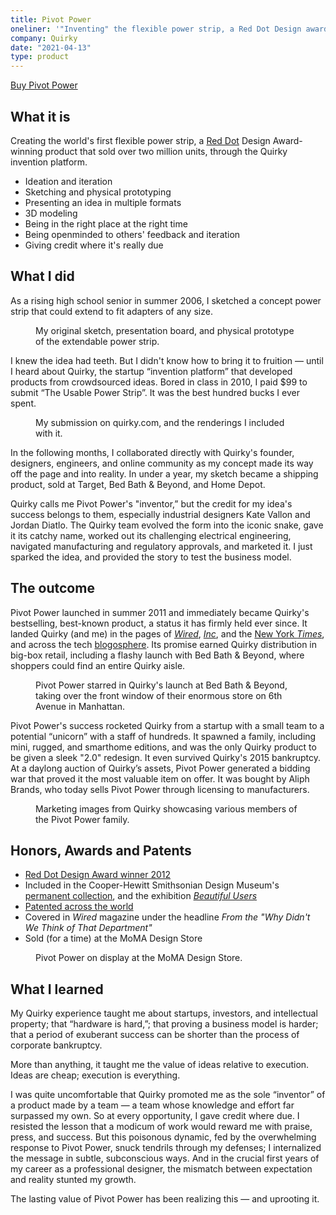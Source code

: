 ```yaml
---
title: Pivot Power
oneliner: '"Inventing" the flexible power strip, a Red Dot Design award-winner that sold millions of units, with Quirky'
company: Quirky
date: "2021-04-13"
type: product
---
```


[Buy Pivot Power](https://smile.amazon.com/dp/B073RB8GFT/)

## What it is
<p className="bigText">Creating the world's first flexible power strip, a <a href="https://www.red-dot.org/project/pivot-power-29708">Red Dot</a> Design Award-winning product that sold over two million units, through the Quirky invention platform.</p>

<TagList className='compact'>

- Ideation and iteration
- Sketching and physical prototyping
- Presenting an idea in multiple formats 
- 3D modeling
- Being in the right place at the right time
- Being openminded to others' feedback and iteration
- Giving credit where it's really due

</TagList>

## What I did
As a rising high school senior in summer 2006, I sketched a concept power strip that could extend to fit adapters of any size. 

<figure>
      <GatsbyImage image={imageByName(props, 'power-strip-sketch', true)} alt="My original sketch of the extendable power strip." />
      <div className="two-up">
            <GatsbyImage image={imageByName(props, 'power-strip-board', true)} alt="My presentation board for the extendable power strip." />
            <GatsbyImage image={imageByName(props, 'power-strip-model', true)} alt="My very poorly made physical model of the power strip." />
      </div>
      <figcaption>My original sketch, presentation board, and physical prototype of the extendable power strip.</figcaption>
</figure>

I knew the idea had teeth. But I didn't know how to bring it to fruition — until I heard about Quirky, the startup “invention platform” that developed products from crowdsourced ideas. Bored in class in 2010, I paid $99 to submit “The Usable Power Strip”. It was the best hundred bucks I ever spent.

<figure>
      <GatsbyImage image={imageByName(props, 'submission', true)} alt="A screenshot of my submission on quirky.com." />
</figure>

<figure>
      <WidthBleeder style={{marginBottom:0}}>
      <CarouselProvider
            naturalSlideWidth={700}
            naturalSlideHeight={560}
            totalSlides={4}
            visibleSlides={1}
            step={1}
            isIntrinsicHeight={true}
      >
            <Slider classNameTray="center">
                  <Slide index={0}>
                        <GatsbyImage image={imageByName(props, 'Power_Strip_Hero', true)} alt="" />
                  </Slide>
                  <Slide index={1}>
                        <GatsbyImage image={imageByName(props, 'Power_Strip_Face', true)} alt="" />
                  </Slide>
                  <Slide index={2}>
                        <GatsbyImage image={imageByName(props, 'Power_Strip_Plug', true)} alt="" />
                  </Slide>
                  <Slide index={3}>
                        <GatsbyImage image={imageByName(props, 'Power_Strip_Modular', true)} alt="" />
                  </Slide>
            </Slider>
            <ButtonBack />
            <ButtonNext />
            <DotGroup showAsSelectedForCurrentSlideOnly={true}/>
      </CarouselProvider>
      </WidthBleeder>
      <figcaption>My submission on quirky.com, and the renderings I included with it.</figcaption>
</figure>

In the following months, I collaborated directly with Quirky's founder, designers, engineers, and online community as my concept made its way off the page and into reality. In under a year, my sketch became a shipping product, sold at Target, Bed Bath & Beyond, and Home Depot. 

Quirky calls me Pivot Power's "inventor,” but the credit for my idea's success belongs to them, especially industrial designers Kate Vallon and Jordan Diatlo. The Quirky team evolved the form into the iconic snake, gave it its catchy name, worked out its challenging electrical engineering, navigated manufacturing and regulatory approvals, and marketed it. I just sparked the idea, and provided the story to test the business model.

## The outcome
Pivot Power launched in summer 2011 and immediately became Quirky's bestselling, best-known product, a status it has firmly held ever since. It landed Quirky (and me) in the pages of [_Wired_](https://www.wired.com/2010/06/quirky-jointed-power-strip-is-a-creative-outlet/), [_Inc_](http://www.inc.com/magazine/201310/josh-dean/is-quirky-the-worlds-most-creative-manufacturer.html), and the [New York _Times_](https://www.nytimes.com/2015/02/15/technology/quirky-tests-the-crowd-based-creative-process.html), and across the tech [blogosphere](https://www.engadget.com/2010-06-29-community-developed-pivot-power-strip-now-available-to-order.html). Its promise earned Quirky distribution in big-box retail, including a flashy launch with Bed Bath & Beyond, where shoppers could find an entire Quirky aisle. 

<figure>
      <GatsbyImage image={imageByName(props, 'bbb-window0', true)} alt="Pivot Power's launch display in the window of the flagship Bed Bath & Beyond on 6th Avenue in Manhattan." />
      <GatsbyImage image={imageByName(props, 'bbb-window3', true)} alt="A better look at the window display." />
      <GatsbyImage image={imageByName(props, 'bbb-aisle', true)} alt="The Quirky aisle inside Bed Bath and Beyond, stacked to the ceiling with Pivot Powers." />
      <figcaption>Pivot Power starred in Quirky's launch at Bed Bath & Beyond, taking over the front window of their enormous store on 6th Avenue in Manhattan.</figcaption>
</figure>

Pivot Power's success rocketed Quirky from a startup with a small team to a potential “unicorn” with a staff of hundreds. It spawned a family, including mini, rugged, and smarthome editions, and was the only Quirky product to be given a sleek "2.0" redesign. It even survived Quirky's 2015 bankruptcy. At a daylong auction of Quirky’s assets, Pivot Power generated a bidding war that proved it the most valuable item on offer. It was bought by Aliph Brands, who today sells Pivot Power through licensing to manufacturers.

<figure>
      <WidthBleeder style={{marginBottom:0}}>
      <CarouselProvider
            naturalSlideWidth={900}
            naturalSlideHeight={600}
            totalSlides={5}
            visibleSlides={1}
            step={1}
            isIntrinsicHeight={true}
      >
            <Slider classNameTray="center">
                  <Slide index={0}>
                        <GatsbyImage image={imageByName(props, 'pp-colors', true)} alt="" />
                  </Slide>
                  <Slide index={1}>
                        <GatsbyImage image={imageByName(props, 'pp-junior', true)} alt="" />
                  </Slide>
                  <Slide index={2}>
                        <GatsbyImage image={imageByName(props, 'pp-2', true)} alt="" />
                  </Slide>
                  <Slide index={3}>
                        <GatsbyImage image={imageByName(props, 'pp-smart', true)} alt="" />
                  </Slide>
                  <Slide index={4}>
                        <GatsbyImage image={imageByName(props, 'pp-extensions', true)} alt="" />
                  </Slide>
            </Slider>
            <ButtonBack />
            <ButtonNext />
            <DotGroup showAsSelectedForCurrentSlideOnly={true}/>
      </CarouselProvider>
      </WidthBleeder>
      <figcaption>Marketing images from Quirky showcasing various members of the Pivot Power family.</figcaption>
</figure>

## Honors, Awards and Patents
- [Red Dot Design Award winner 2012](https://www.red-dot.org/project/pivot-power-29708)
- Included in the Cooper-Hewitt Smithsonian Design Museum's [permanent collection](https://collection.cooperhewitt.org/objects/68250889/), and the exhibition [_Beautiful Users_](https://collection.cooperhewitt.org/exhibitions/51669015/)
- [Patented across the world](https://patents.google.com/patent/US9755388B2/en?inventor=jacob+zien&oq=jacob+zien)
- Covered in _Wired_ magazine under the headline _From the "Why Didn't We Think of That Department"_
- Sold (for a time) at the MoMA Design Store

<figure>
      <GatsbyImage image={imageByName(props, 'moma', true)} alt="" />
      <figcaption>Pivot Power on display at the MoMA Design Store.</figcaption>
</figure>


## What I learned
My Quirky experience taught me about startups, investors, and intellectual property; that “hardware is hard,”; that proving a business model is harder; that a period of exuberant success can be shorter than the process of corporate bankruptcy. 

More than anything, it taught me the value of ideas relative to execution. Ideas are cheap; execution is everything. 

I was quite uncomfortable that Quirky promoted me as the sole “inventor” of a product made by a team — a team whose knowledge and effort far surpassed my own. So at every opportunity, I gave credit where due. I resisted the lesson that a modicum of work would reward me with praise, press, and success. But this poisonous dynamic, fed by the overwhelming response to Pivot Power, snuck tendrils through my defenses; I internalized the message in subtle, subconscious ways. And in the crucial first years of my career as a professional designer, the mismatch between expectation and reality stunted my growth.

The lasting value of Pivot Power has been realizing this — and uprooting it.